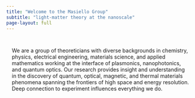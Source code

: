 ```yaml
---
title: "Welcome to the Masiello Group"
subtitle: "light-matter theory at the nanoscale"
page-layout: full
---
```


::::{.cmm-background}
::: {.content-container}
::: {.top-story }


::: grid
::: {.g-col-12 .g-col-lg-4 .top-story-text .sand-background style="padding: 15px;"}

We are a group of theoreticians with diverse backgrounds in chemistry, physics, electrical engineering, materials science, and applied mathematics working at the interface of plasmonics, nanophotonics, and quantum optics. Our research provides insight and understanding in the discovery of quantum, optical, magnetic, and thermal materials phenomena spanning the frontiers of high space and energy resolution. Deep connection to experiment influences everything we do.
:::

:::



:::
:::
::::


